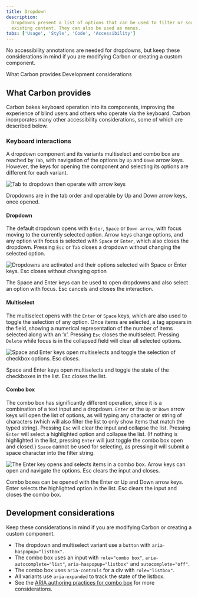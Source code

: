```yaml
---
title: Dropdown
description:
  Dropdowns present a list of options that can be used to filter or sort
  existing content. They can also be used as menus.
tabs: ['Usage', 'Style', 'Code', 'Accessibility']
---
```


<PageDescription>

No accessibility annotations are needed for dropdowns, but keep these
considerations in mind if you are modifying Carbon or creating a custom
component.

</PageDescription>

<AnchorLinks>

<AnchorLink>What Carbon provides</AnchorLink>
<AnchorLink>Development considerations</AnchorLink>

</AnchorLinks>

## What Carbon provides

Carbon bakes keyboard operation into its components, improving the experience of
blind users and others who operate via the keyboard. Carbon incorporates many
other accessibility considerations, some of which are described below.

### Keyboard interactions

A dropdown component and its variants multiselect and combo box are reached by
`Tab`, with navigation of the options by `Up` and `Down` arrow keys. However,
the keys for opening the component and selecting its options are different for
each variant.

<Row>
<Column colLg={8}>

![Tab to dropdown then operate with arrow keys](images/dropdown-accessibility-1.png)

<Caption>
  Dropdowns are in the tab order and operable by Up and Down arrow keys, once
  opened.
</Caption>

</Column>
</Row>

#### Dropdown

The default dropdown opens with `Enter`, `Space` or `Down arrow`, with focus
moving to the currently selected option. Arrow keys change options, and any
option with focus is selected with `Space` or `Enter`, which also closes the
dropdown. Pressing `Esc` or `Tab` closes a dropdown without changing the
selected option.

<Row>
<Column colLg={8}>

![Dropdowns are activated and their options selected with Space or Enter keys. Esc closes without changing option](images/dropdown-accessibility-2.png)

<Caption>
  The Space and Enter keys can be used to open dropdowns and also select an
  option with focus. Esc cancels and closes the interaction.
</Caption>

</Column>
</Row>

#### Multiselect

The multiselect opens with the `Enter` or `Space` keys, which are also used to
toggle the selection of any option. Once items are selected, a tag appears in
the field, showing a numerical representation of the number of items selected
along with an ‘x’. Pressing `Esc` closes the multiselect. Pressing `Delete`
while focus is in the collapsed field will clear all selected options.

<Row>
<Column colLg={8}>

![Space and Enter keys open multiselects and toggle the selection of checkbox options. Esc closes.](images/dropdown-accessibility-3.png)

<Caption>
  Space and Enter keys open multiselects and toggle the state of the checkboxes
  in the list. Esc closes the list.
</Caption>

</Column>
</Row>

#### Combo box

The combo box has significantly different operation, since it is a combination
of a text input and a dropdown. `Enter` or the `Up` or `Down` arrow keys will
open the list of options, as will typing any character or string of characters
(which will also filter the list to only show items that match the typed
string). Pressing `Esc` will clear the input and collapse the list. Pressing
`Enter` will select a highlighted option and collapse the list. (If nothing is
highlighted in the list, pressing `Enter` will just toggle the combo box open
and closed.) `Space` cannot be used for selecting, as pressing it will submit a
space character into the filter string.

<Row>
<Column colLg={8}>

![The Enter key opens and selects items in a combo box. Arrow keys can open and navigate the options. Esc clears the input and closes.](images/dropdown-accessibility-4.png)

<Caption>
  Combo boxes can be opened with the Enter or Up and Down arrow keys. Enter
  selects the highlighted option in the list. Esc clears the input and closes
  the combo box.
</Caption>

</Column>
</Row>

## Development considerations

Keep these considerations in mind if you are modifying Carbon or creating a
custom component.

- The dropdown and multiselect variant use a `button` with
  `aria-haspopup="listbox"`.
- The combo box uses an input with `role="combo box"`,
  `aria-autocomplete="list"`, `aria-haspopup="listbox"` and
  `autocomplete="off"`.
- The combo box uses `aria-controls` for a div with `role="listbox"`.
- All variants use `aria-expanded` to track the state of the listbox.
- See the
  [ARIA authoring practices for combo box](https://w3c.github.io/aria-practices/#combbox)
  for more considerations.

